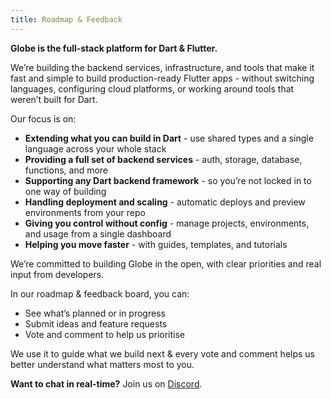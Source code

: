 ```yaml
---
title: Roadmap & Feedback
---
```


**Globe is the full-stack platform for Dart & Flutter.**

We’re building the backend services, infrastructure, and tools that make it fast and simple to build production-ready Flutter apps - without switching languages, configuring cloud platforms, or working around tools that weren’t built for Dart.

Our focus is on:
- **Extending what you can build in Dart** - use shared types and a single language across your whole stack
- **Providing a full set of backend services** - auth, storage, database, functions, and more
- **Supporting any Dart backend framework** - so you’re not locked in to one way of building
- **Handling deployment and scaling** - automatic deploys and preview environments from your repo
- **Giving you control without config** - manage projects, environments, and usage from a single dashboard
- **Helping you move faster** - with guides, templates, and tutorials

<Card title="Roadmap & Feedback" icon="comment" href="https://invertase.canny.io/globe">

We’re committed to building Globe in the open, with clear priorities and real input from developers.

In our roadmap & feedback board, you can:
- See what’s planned or in progress
- Submit ideas and feature requests
- Vote and comment to help us prioritise

We use it to guide what we build next & every vote and comment helps us better understand what matters most to you.

</Card>


**Want to chat in real-time?** Join us on [Discord](https://invertase.link/globe-discord).





